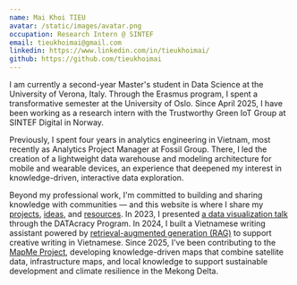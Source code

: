 ```yaml
---
name: Mai Khoi TIEU
avatar: /static/images/avatar.png
occupation: Research Intern @ SINTEF
email: tieukhoimai@gmail.com
linkedin: https://www.linkedin.com/in/tieukhoimai/
github: https://github.com/tieukhoimai
---
```


I am currently a second-year Master's student in Data Science at the University of Verona, Italy. Through the Erasmus program, I spent a transformative semester at the University of Oslo. Since April 2025, I have been working as a research intern with the Trustworthy Green IoT Group at SINTEF Digital in Norway.

Previously, I spent four years in analytics engineering in Vietnam, most recently as Analytics Project Manager at Fossil Group. There, I led the creation of a lightweight data warehouse and modeling architecture for mobile and wearable devices, an experience that deepened my interest in knowledge-driven, interactive data exploration.

Beyond my professional work, I'm committed to building and sharing knowledge with communities — and this website is where I share my [projects](/series), [ideas](/blog), and [resources](/learning). In 2023, I presented [a data visualization talk](https://www.dtacracy.org/recap-talk-6-data-visualization-storytelling/) through the DATAcracy Program. In 2024, I built a Vietnamese writing assistant powered by [retrieval-augmented generation (RAG)](https://tieukhoimai.me/series/retrieval-augmented-generation-rag) to support creative writing in Vietnamese. Since 2025, I've been contributing to the [MapMe Project](https://mapme.asia/), developing knowledge-driven maps that combine satellite data, infrastructure maps, and local knowledge to support sustainable development and climate resilience in the Mekong Delta.
